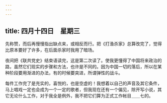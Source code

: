 ```yaml
---
---
---
```

title: 四月十四日　星期三
---




先称赞，而后再慢慢指出缺点来，或相反而行。把《打渔杀家》总算改完了，觉得比原本要好了许多，在后面杀家时我用了暗场。

夜间把《联共党史》结束语读完，这是第二次读了。使我更懂得了中国将来政治的路，虽然它们现实的步骤和方法，也许是不同的。因为中国一切的落后，所以在某种阶段要用渐进的办法，有的时候要突进，所谓弹性的战斗。

每件工作完了是充实的，喜悦的，也是空虚的！我想着以自己的声音及其它条件，马上唱戏一定也会成为一个一定的歌者，但我现在还有一个偏见，除开写小说，其它无论什么工作，对于我全是例外，我不把它们算为正式工作帐目＿＿七的。